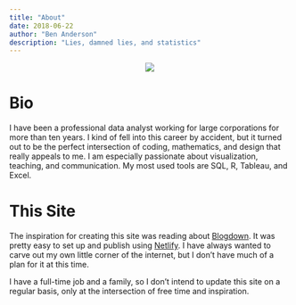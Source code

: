 ```yaml
---
title: "About"
date: 2018-06-22
author: "Ben Anderson"
description: "Lies, damned lies, and statistics"
---
```


<center>

![](/Avatar.jpg)

</center>
# Bio

I have been a professional data analyst working for large corporations for more than ten years. I kind of fell into this career by accident, but it turned out to be the perfect intersection of coding, mathematics, and design that really appeals to me. I am especially passionate about visualization, teaching, and communication. My most used tools are SQL, R, Tableau, and Excel.

# This Site

The inspiration for creating this site was reading about [Blogdown](https://bookdown.org/yihui/blogdown/). It was pretty easy to set up and publish using [Netlify](https://www.netlify.com/). I have always wanted to carve out my own little corner of the internet, but I don't have much of a plan for it at this time.

I have a full-time job and a family, so I don't intend to update this site on a regular basis, only at the intersection of free time and inspiration.